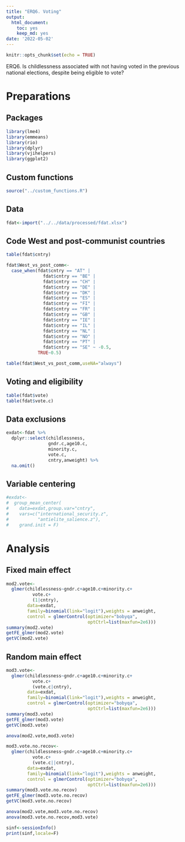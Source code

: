 ```yaml
---
title: "ERQ6. Voting"
output: 
  html_document: 
    toc: yes
    keep_md: yes
date: '2022-05-02'
---
```



```r
knitr::opts_chunk$set(echo = TRUE)
```

ERQ6. Is childlessness associated with not having voted in the previous national elections, despite being eligible to vote?

# Preparations

## Packages

```r
library(lme4)
library(emmeans)
library(rio)
library(dplyr)
library(vjihelpers)
library(ggplot2)

```

## Custom functions

```r
source("../custom_functions.R")
```

## Data

```r
fdat<-import("../../data/processed/fdat.xlsx")
```

## Code West and post-communist countries

```r
table(fdat$cntry)

fdat$West_vs_post_comm<-
  case_when(fdat$cntry == "AT" |
              fdat$cntry == "BE" |
              fdat$cntry == "CH" |
              fdat$cntry == "DE" |
              fdat$cntry == "DK" |
              fdat$cntry == "ES" |
              fdat$cntry == "FI" |
              fdat$cntry == "FR" |
              fdat$cntry == "GB" |
              fdat$cntry == "IE" |
              fdat$cntry == "IL" |
              fdat$cntry == "NL" |
              fdat$cntry == "NO" |
              fdat$cntry == "PT" |
              fdat$cntry == "SE" ~ -0.5,
            TRUE~0.5)

table(fdat$West_vs_post_comm,useNA="always")
```

## Voting and eligibility

```r
table(fdat$vote)
table(fdat$vote.c)

```

## Data exclusions

```r

exdat<-fdat %>%
  dplyr::select(childlessness,
                gndr.c,age10.c,
                minority.c,
                vote.c,
                cntry,anweight) %>%
  na.omit()

```

## Variable centering

```r
#exdat<-
#  group_mean_center(
#    data=exdat,group.var="cntry",
#    vars=c("international_security.z",
#           "antielite_salience.z"),
#    grand.init = F)

```


# Analysis 

## Fixed main effect

```r
mod2.vote<-
  glmer(childlessness~gndr.c+age10.c+minority.c+
          vote.c+
          (1|cntry),
        data=exdat,
        family=binomial(link="logit"),weights = anweight,
        control = glmerControl(optimizer="bobyqa",
                               optCtrl=list(maxfun=2e6)))
summary(mod2.vote)
getFE_glmer(mod2.vote)
getVC(mod2.vote)
```

## Random main effect

```r
mod3.vote<-
  glmer(childlessness~gndr.c+age10.c+minority.c+
          vote.c+
          (vote.c|cntry),
        data=exdat,
        family=binomial(link="logit"),weights = anweight,
        control = glmerControl(optimizer="bobyqa",
                               optCtrl=list(maxfun=2e6)))
summary(mod3.vote)
getFE_glmer(mod3.vote)
getVC(mod3.vote)

anova(mod2.vote,mod3.vote)

mod3.vote.no.recov<-
  glmer(childlessness~gndr.c+age10.c+minority.c+
          vote.c+
          (vote.c||cntry),
        data=exdat,
        family=binomial(link="logit"),weights = anweight,
        control = glmerControl(optimizer="bobyqa",
                               optCtrl=list(maxfun=2e6)))
summary(mod3.vote.no.recov)
getFE_glmer(mod3.vote.no.recov)
getVC(mod3.vote.no.recov)

anova(mod2.vote,mod3.vote.no.recov)
anova(mod3.vote.no.recov,mod3.vote)
```


```r
sinf<-sessionInfo()
print(sinf,locale=F)
```
